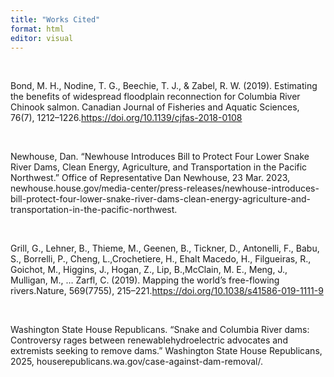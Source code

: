 ```yaml
---
title: "Works Cited"
format: html
editor: visual
---
```


\

Bond, M. H., Nodine, T. G., Beechie, T. J., & Zabel, R. W. (2019). Estimating the benefits of widespread floodplain reconnection for Columbia River Chinook salmon. Canadian Journal of Fisheries and Aquatic Sciences, 76(7), 1212–1226.[ https://doi.org/10.1139/cjfas-2018-0108](https://doi.org/10.1139/cjfas-2018-0108)

\

Newhouse, Dan. “Newhouse Introduces Bill to Protect Four Lower Snake River Dams, Clean Energy, Agriculture, and Transportation in the Pacific Northwest.” Office of Representative Dan Newhouse, 23 Mar. 2023, newhouse.house.gov/media-center/press-releases/newhouse-introduces-bill-protect-four-lower-snake-river-dams-clean-energy-agriculture-and-transportation-in-the-pacific-northwest. 

\

Grill, G., Lehner, B., Thieme, M., Geenen, B., Tickner, D., Antonelli, F., Babu, S., Borrelli, P., Cheng, L.,Crochetiere, H., Ehalt Macedo, H., Filgueiras, R., Goichot, M., Higgins, J., Hogan, Z., Lip, B.,McClain, M. E., Meng, J., Mulligan, M., … Zarfl, C. (2019). Mapping the world’s free-flowing rivers.Nature, 569(7755), 215–221.[ https://doi.org/10.1038/s41586-019-1111-9](https://doi.org/10.1038/s41586-019-1111-9)

\

Washington State House Republicans. “Snake and Columbia River dams: Controversy rages between renewablehydroelectric advocates and extremists seeking to remove dams.” Washington State House Republicans, 2025, houserepublicans.wa.gov/case-against-dam-removal/.
